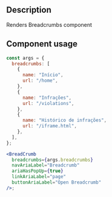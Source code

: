 
<Meta title="Components/Breadcrumb/Breadcrumb Docs" />

<h2>Description</h2>

<p>Renders Breadcrumbs component</p>

<h2>Component usage</h2>

```jsx
const args = {
  breadcrumbs: [
    {
      name: "Início",
      url: "/home",
    },
    {
      name: "Infrações",
      url: "/violations",
    },
    {
      name: "Histórico de infrações",
      url: "/iframe.html",
    },
  ],
};

<BreadCrumb
  breadcrumbs={args.breadcrumbs}
  navAriaLabel="Breadcrumb"
  ariaHasPopUp={true}
  linkAriaLabel="page"
  buttonAriaLabel="Open Breadcrumb"
/>;
```
